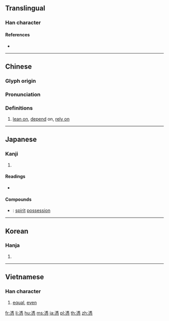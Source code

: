 {{character info/new}}
{{also|凭|凴}}
==Translingual==

===Han character===
{{Han char|rn=61|rad=心|as=12|sn=16|four=31332|canj=IFP|ids=⿱馮心}}

====References====
* {{Han ref|kx=0402.160|dkj=11210|dj=0742.180|hdz=42351.020|uh=6191|ud=24977|bh=BECC|bd=48844}}

----

==Chinese==
{{zh-forms|s=凭}}

===Glyph origin===
{{Han etym}}

===Pronunciation===
{{zh-pron
|m=píng
|c=pang4,bang6
|h=pfs=phìn
|md=
|mn=pêng/pîn
|mn_note=pêng - literary; pîn - vernacular
|w=
|mc=y
|oc=y
|cat=v
}}

===Definitions===
{{zh-hanzi}}

# [[lean on]], [[depend]] on, [[rely on]]

{{zh-cat|Intermediate}}

----

==Japanese==

===Kanji===
{{ja-kanji|grade=|rs=心12}}

# {{defn|lang=ja|sort=心12}}

====Readings====
* {{ja-readings|on=[[ひょう]] (hyō)|kun=[[よる]] (yoru), [[たのむ]] (tanomu), [[つく]] (tsuku)}}

====Compounds====
* {{ja-r|憑依|ひょうい}}: [[spirit]] [[possession]]

----

==Korean==

===Hanja===
{{ko-hanja|hangeul=빙}}

# {{defn|lang=ko|sort=心12}}

----

==Vietnamese==

===Han character===
{{vi-hantu|[[bằng]]|rs=心12}}

# [[equal]], [[even]]

[[fr:憑]]
[[li:憑]]
[[hu:憑]]
[[ms:憑]]
[[ja:憑]]
[[pl:憑]]
[[th:憑]]
[[zh:憑]]